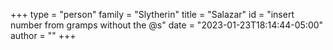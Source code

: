 +++
type = "person"
family = "Slytherin"
title = "Salazar"
id = "insert number from gramps without the @s"
date = "2023-01-23T18:14:44-05:00"
author = ""
+++
